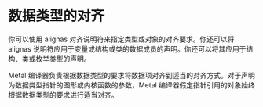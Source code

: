 # 数据类型的对齐

<OrigninalPDF title="2.5 Alignment of Data Types" />

你可以使用 alignas 对齐说明符来指定类型或对象的对齐要求。你还可以将 alignas 说明符应用于变量或结构或类的数据成员的声明。你还可以将其应用于结构、类或枚举类型的声明。

Metal 编译器负责根据数据类型的要求将数据项对齐到适当的对齐方式。对于声明为数据类型指针的图形或内核函数的参数，Metal 编译器假定指针引用的对象始终根据数据类型的要求进行适当对齐。
